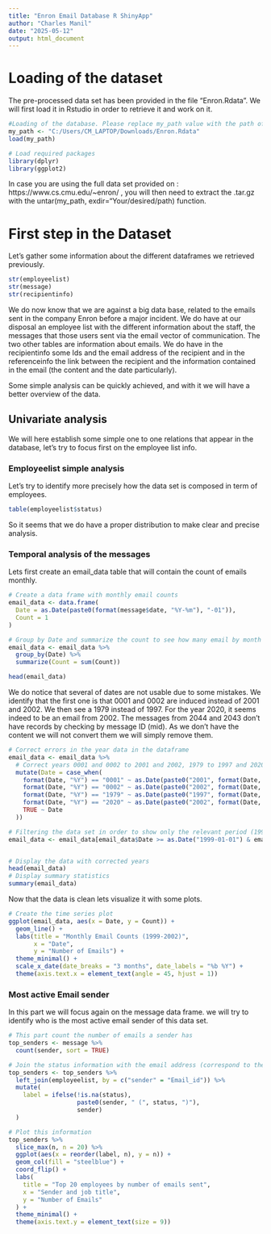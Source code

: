```yaml
---
title: "Enron Email Database R ShinyApp"
author: "Charles Manil"
date: "2025-05-12"
output: html_document
---
```


# Loading of the dataset

The pre-processed data set has been provided in the file "Enron.Rdata". We will first load it in Rstudio in order to retrieve it and work on it.

```R
#Loading of the database. Please replace my_path value with the path of your file. Use a local emplacement to store it, One Drive users may occur errors. Otherwise just access and clone the repo : !!!!
my_path <- "C:/Users/CM_LAPTOP/Downloads/Enron.Rdata"
load(my_path)

# Load required packages
library(dplyr)
library(ggplot2)
```

In case you are using the full data set provided on : https://www.cs.cmu.edu/~enron/ , you will then need to extract the .tar.gz with the untar(my_path, exdir="Your/desired/path) function.



# First step in the Dataset

Let's gather some information about the different dataframes we retrieved previously.

```R
str(employeelist)
str(message)
str(recipientinfo)
```
We do now know that we are against a big data base, related to the emails sent in the company Enron before a major incident. We do have at our disposal an employee list with the different information about the staff, the messages that those users sent via the email vector of communication. The two other tables are information about emails. We do have in the recipientinfo some Ids and the email address of the recipient and in the referenceinfo the link between the recipient and the information contained in the email (the content and the date particularly).
 
Some simple analysis can be quickly achieved, and with it we will have a better overview of the data.

## Univariate analysis

We will here establish some simple one to one relations that appear in the database, let's try to focus first on the employee list info.

### Employeelist simple analysis

Let's try to identify more precisely how the data set is composed in term of employees.

```R
table(employeelist$status)
```
So it seems that we do have a proper distribution to make clear and precise analysis.

### Temporal analysis of the messages

Lets first create an email_data table that will contain the count of emails monthly.

```R
# Create a data frame with monthly email counts
email_data <- data.frame(
  Date = as.Date(paste0(format(message$date, "%Y-%m"), "-01")),
  Count = 1
)

# Group by Date and summarize the count to see how many email by month
email_data <- email_data %>%
  group_by(Date) %>%
  summarize(Count = sum(Count))

head(email_data)
```
We do notice that several of dates are not usable due to some mistakes. We identify that the first one is that 0001 and 0002 are induced instead of 2001 and 2002. We then see a 1979 instead of 1997. For the year 2020, it seems indeed to be an email from 2002. The messages from 2044 and 2043 don't have records by checking by message ID (mid). As we don't have the content we will not convert them we will simply remove them.

```R
# Correct errors in the year data in the dataframe
email_data <- email_data %>%
  # Correct years 0001 and 0002 to 2001 and 2002, 1979 to 1997 and 2020 to 2002
  mutate(Date = case_when(
    format(Date, "%Y") == "0001" ~ as.Date(paste0("2001", format(Date, "-%m-%d"))),
    format(Date, "%Y") == "0002" ~ as.Date(paste0("2002", format(Date, "-%m-%d"))),
    format(Date, "%Y") == "1979" ~ as.Date(paste0("1997", format(Date, "-%m-%d"))),
    format(Date, "%Y") == "2020" ~ as.Date(paste0("2002", format(Date, "-%m-%d"))),
    TRUE ~ Date
  ))

# Filtering the data set in order to show only the relevant period (1999 and 2002 in our case)
email_data <- email_data[email_data$Date >= as.Date("1999-01-01") & email_data$Date <= as.Date("2002-12-31"), ]


# Display the data with corrected years
head(email_data)
# Display summary statistics
summary(email_data)
```
Now that the data is clean lets visualize it with some plots.

```R
# Create the time series plot
ggplot(email_data, aes(x = Date, y = Count)) +
  geom_line() +
  labs(title = "Monthly Email Counts (1999-2002)",
       x = "Date",
       y = "Number of Emails") +
  theme_minimal() +
  scale_x_date(date_breaks = "3 months", date_labels = "%b %Y") +
  theme(axis.text.x = element_text(angle = 45, hjust = 1))
```

### Most active Email sender

In this part we will focus again on the message data frame. we will try to identify who is the most active email sender of this data set.

```R
# This part count the number of emails a sender has
top_senders <- message %>%
  count(sender, sort = TRUE)

# Join the status information with the email address (correspond to the profession of the employee)
top_senders <- top_senders %>%
  left_join(employeelist, by = c("sender" = "Email_id")) %>%
  mutate(
    label = ifelse(!is.na(status),
                   paste0(sender, " (", status, ")"),
                   sender)
  )

# Plot this information
top_senders %>%
  slice_max(n, n = 20) %>%
  ggplot(aes(x = reorder(label, n), y = n)) +
  geom_col(fill = "steelblue") +
  coord_flip() +
  labs(
    title = "Top 20 employees by number of emails sent",
    x = "Sender and job title",
    y = "Number of Emails"
  ) +
  theme_minimal() +
  theme(axis.text.y = element_text(size = 9))
```


